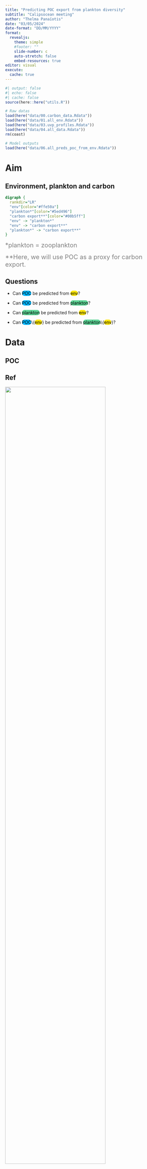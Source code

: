 ```yaml
---
title: "Predicting POC export from plankton diversity"
subtitle: "Calipsocean meeting"
author: "Thelma Panaïotis"
date: "03/05/2024"
date-format: "DD/MM/YYYY"
format: 
  revealjs:
    theme: simple
    #footer: ""
    slide-number: c
    auto-stretch: false
    embed-resources: true
editor: visual
execute: 
  cache: true
---
```


```r
#| output: false
#| echo: false
#| cache: false
source(here::here("utils.R"))

# Raw datas
load(here("data/00.carbon_data.Rdata"))
load(here("data/01.all_env.Rdata"))
load(here("data/03.uvp_profiles.Rdata"))
load(here("data/04.all_data.Rdata"))
rm(coast)

# Model outputs
load(here("data/06.all_preds_poc_from_env.Rdata"))

```

# Aim

## Environment, plankton and carbon

```dot
digraph {
  rankdir="LR"
  "env"[color="#ffe50a"]
  "plankton*"[color="#5ed496"]
  "carbon export**"[color="#00b5ff"]
  "env" -> "plankton*"
  "env" -> "carbon export**"
  "plankton*" -> "carbon export**"
}
```

::: aside
[\*plankton = zooplankton]{style="color: gray;font-size: 20px;"}

[\*\*Here, we will use POC as a proxy for carbon export.]{style="color: gray;font-size: 20px;"}
:::



## Questions

::: {.fragment .fade-in-then-semi-out}
-   Can [POC]{style="color: black;background-color: #00b5ff;border-radius: 10px"} be predicted from [env]{style="color: black;background-color: #ffe50a;border-radius: 10px"}?
:::

::: {.fragment .fade-in-then-semi-out}
-   Can [POC]{style="color: black;background-color: #00b5ff;border-radius: 10px"} be predicted from [plankton]{style="color: black;background-color: #5ed496;border-radius: 10px"}?
:::

::: {.fragment .fade-in-then-semi-out}
-   Can [plankton]{style="color: black;background-color: #5ed496;border-radius: 10px"} be predicted from [env]{style="color: black;background-color: #ffe50a;border-radius: 10px"}?
:::

::: {.fragment .fade-in}
-   Can [POC]{style="color: black;background-color: #00b5ff;border-radius: 10px"}\\{[env]{style="color: black;background-color: #ffe50a;border-radius: 10px"}} be predicted from [plankton]{style="color: black;background-color: #5ed496;border-radius: 10px"}\\{[env]{style="color: black;background-color: #ffe50a;border-radius: 10px"}}?
:::

# Data

## POC

::: panel-tabset
## Ref

[![](wang_2023.png){width="80%" fig-align="center"}](https://www.nature.com/articles/s41586-023-06772-4)

## Map

POC export at 1000 m

```r
ggmap(df = df_c, var = "poc", type = "raster")
```
:::

## Environment

As in [Wang et al., 2023](https://www.nature.com/articles/s41586-023-06772-4):

-   temperature

-   silicate

-   oxygen

-   [NPP]{style="color:gray;"} → Z~eu~

-   [DIP, DIC, ALK, DOC]{style="color:gray;"}

## Plankton

UVP5 dataset: `r nrow(profiles)` profiles

```r
ggplot(profiles, aes(x = lon, y = lat)) +
  geom_polygon(data = world, aes(group = group), fill = "gray") +
  geom_point(size = 0.5) +
  coord_quickmap(expand = FALSE) +
  theme_minimal()
```

## Plankton - Taxonomy

::: panel-tabset
## Variables

-   taxonomic richness

-   taxonomic diversity (Shannon)

-   taxonomic evenness (Pielou)

-   [others to come…]{style="color:gray;"}

## Map

```r
ggmap(profiles, var = "ta_ric", type = "point") + labs(colour = "Species\nRichness")
```
:::

## Plankton - Morphology

::: panel-tabset
### Variables

::: {.fragment .semi-fade-out fragment-index="1"}
Function diversity metrics [(Magneville et al. 2022)](https://nsojournals.onlinelibrary.wiley.com/doi/10.1111/ecog.05904)
:::

::: {.fragment .fade-in fragment-index="1"}
→ morphological diversity metrics [(Beck et al., 2023)](https://royalsocietypublishing.org/doi/suppl/10.1098/rspb.2023.2109)

-   morphological richness

-   morphological divergence

-   morphological evenness

-   …
:::

### Map

```r
ggmap(profiles, var = "mo_ric", type = "point") + labs(colour = "Morpho\nRichness")
```
:::

## Plankton - Trophic Status

Coming soon.

[(No plankton trophic database to my knowledge.)]{style="color:gray;"}

## Final dataset

::: r-stack
::: {.fragment .fade-out fragment-index="1"}
::: {style="color: white;"}
Placeholder
:::

```r
ggmap(df = df_c, var = "poc", type = "raster") +
  geom_point(data = profiles, aes(x = lon, y = lat), size = 0.5)
```
:::

::: {.fragment .fade-in-then-out fragment-index="1"}
::: {style="color: white;"}
Placeholder
:::

```r
ggmap(df = df_c, var = "poc", type = "raster") +
  geom_point(data = df, aes(x = lon, y = lat), size = 0.5)
```
:::

::: {.fragment .fade-in}
`r nrow(df)` data points

```r
ggmap(df, var = "poc", type = "point")
```
:::
:::

## Final dataset -- Splits

Learning\* VS test set, stratified by [POC]{style="color: black;background-color: #00b5ff;border-radius: 10px"}.

::: r-stack
::: fragment
```r
all_preds %>% 
  select(split, lon, lat) %>% 
  mutate(split = ifelse(split == "train", "learn", "test")) %>% 
  ggplot() +
  geom_polygon(data = world, aes(x = lon, y = lat, group = group), fill = "grey") +
  geom_point(aes(x = lon, y = lat, colour = split), size = 0.5) +
  scale_colour_manual(values = c("learn" = "#004c96", "test" = "#ff8700")) +
  coord_quickmap(expand = FALSE)
```

::: aside
[\*learning = training + validation, cross-validated]{style="color: gray;font-size: 20px;"}
:::


:::

::: {.fragment .fade-in}
::: {.callout-caution appearance="simple"}
What about spatial & temporal autocorrelation?
:::
:::
:::

# Model

## XGBoost

Need to log-transform poc values.

# Results

## [POC]{style="color: black;background-color: #00b5ff;border-radius: 10px"} from [env]{style="color: black;background-color: #ffe50a;border-radius: 10px"}

`POC ~ temperature + silicate + Zeu + oxygen`


::: columns
::: {.column width="70%"}
::: {.fragment .fade-in}
```r
all_preds %>% 
  filter(split == "test") %>% 
  select(poc, poc_log, .pred_logged, .pred) %>% 
  ggplot() +
  geom_point(aes(x = poc, y = .pred)) +
  geom_abline(slope = 1, intercept = 0, color = "#ff82ff") +
  scale_x_log10() +
  scale_y_log10() +
  labs(x = "POC", y = "Predicted POC")
```
:::
:::

::: {.column width="30%"}
::: {.fragment .fade-in}
```r
rsquare <- all_preds %>% filter(split == "test") %>% 
  rsq(truth = poc_log, estimate = .pred_logged)

```

R² = `r percent(rsquare$.estimate, accuracy = 0.1)`

::: {.callout-tip icon="false" appearance="simple"}
Good prediction!
:::
:::
:::
:::

::: aside
[Performances computed on **test** set.]{style="color: gray;font-size: 20px;"}
:::

## [POC]{style="color: black;background-color: #00b5ff;border-radius: 10px"} from [plankton]{style="color: black;background-color: #5ed496;border-radius: 10px"}

`POC ~ all plankton metrics`


::: columns
::: {.column width="70%"}
::: {.fragment .fade-in}
```r
load(here("data/07.all_preds_poc_from_plankton.Rdata"))

all_preds %>% 
  filter(split == "test") %>% 
  select(poc, poc_log, .pred_logged, .pred) %>% 
  ggplot() +
  geom_point(aes(x = poc, y = .pred)) +
  geom_abline(slope = 1, intercept = 0, color = "#ff82ff") +
  scale_x_log10() +
  scale_y_log10() +
  labs(x = "POC", y = "Predicted POC")
```
:::
:::

::: {.column width="30%"}
::: {.fragment .fade-in}
```r
rsquare <- all_preds %>% filter(split == "test") %>% 
  rsq(truth = poc_log, estimate = .pred_logged)

```

R² = `r percent(rsquare$.estimate, accuracy = 0.1)`

::: {.callout-tip icon="false" appearance="simple"}
OK prediction!
:::
::: {.fragment .fade-in}
Best predictors:

- [ta. evenness]{style="font-size: 30px;"}

- [ta. diversity]{style="font-size: 30px;"}

- [mo. richness]{style="font-size: 30px;"}




:::
:::
:::
:::

::: aside
[Performances computed on **test** set.]{style="color: gray;font-size: 20px;"}
:::


## [POC]{style="color: black;background-color: #00b5ff;border-radius: 10px"} from [plankton]{style="color: black;background-color: #5ed496;border-radius: 10px"} best predictors

`POC ~ ta_eve + ta_div + mo_ric`


::: columns
::: {.column width="70%"}
::: {.fragment .fade-in}
```r
load(here("data/08.all_preds_poc_from_plankton_best.Rdata"))

all_preds %>% 
  filter(split == "test") %>% 
  select(poc, poc_log, .pred_logged, .pred) %>% 
  ggplot() +
  geom_point(aes(x = poc, y = .pred)) +
  geom_abline(slope = 1, intercept = 0, color = "#ff82ff") +
  scale_x_log10() +
  scale_y_log10() +
  labs(x = "POC", y = "Predicted POC")
```
:::
:::

::: {.column width="30%"}
::: {.fragment .fade-in}
```r
rsquare <- all_preds %>% filter(split == "test") %>% 
  rsq(truth = poc_log, estimate = .pred_logged)

```

R² = `r percent(rsquare$.estimate, accuracy = 0.1)`

::: {.callout-tip icon="false" appearance="simple"}
OK prediction!
:::

:::
:::
:::

::: aside
[Performances computed on **test** set.]{style="color: gray;font-size: 20px;"}
:::


## [plankton]{style="color: black;background-color: #5ed496;border-radius: 10px"} best predictors from [env]{style="color: black;background-color: #ffe50a;border-radius: 10px"}

`ta_eve + ta_div + mo_ric ~ temperature + silicate + Zeu + oxygen`


::: columns
::: {.column width="70%"}
::: {.fragment .fade-in}
```r
load(here("data/10.all_preds_plankton_best_from_env.Rdata"))

plankton_res %>% 
  select(lon:datetime, mo_ric:pred_ta_div) %>% 
  pivot_longer(mo_ric:pred_ta_div) %>% 
  mutate(
    type = ifelse(str_detect(name, "pred"), "pred", "truth"),
    name = str_remove_all(name, "pred_")
    ) %>% 
  pivot_wider(names_from = type, values_from = value) %>% 
  ggplot() +
  geom_point(aes(x = truth, y = pred)) +
    geom_abline(slope = 1, intercept = 0, color = "#ff82ff") +
  facet_wrap(~name, scales = "free")
```
:::
:::

::: {.column width="30%"}
::: {.fragment .fade-in}
```r


```

R² = `r percent(rsquare$.estimate, accuracy = 0.1)`

::: {.callout-tip icon="false" appearance="simple"}
OK prediction!
:::

:::
:::
:::

::: aside
[Performances computed on **test** set.]{style="color: gray;font-size: 20px;"}
:::


